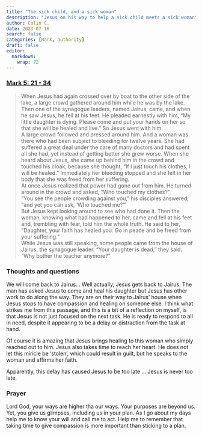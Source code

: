 ```yaml
---
title: "The sick child, and a sick woman"
description: "Jesus on his way to help a sick child meets a sick woman"
author: Colin C.
date: 2023-07-16
search: false
categories: [Mark, authority]
draft: false
editor: 
  markdown: 
    wrap: 72
---
```


### [Mark 5: 21 - 34](https://www.bible.com/bible/111/MRK.5.NIV)

> When Jesus had again crossed over by boat to the other side of the lake, a large crowd gathered around him while he was by the lake. Then one of the synagogue leaders, named Jairus, came, and when he saw Jesus, he fell at his feet. He pleaded earnestly with him, “My little daughter is dying. Please come and put your hands on her so that she will be healed and live.” So Jesus went with him.\
> A large crowd followed and pressed around him. And a woman was there who had been subject to bleeding for twelve years. She had suffered a great deal under the care of many doctors and had spent all she had, yet instead of getting better she grew worse. When she heard about Jesus, she came up behind him in the crowd and touched his cloak, because she thought, “If I just touch his clothes, I will be healed.” Immediately her bleeding stopped and she felt in her body that she was freed from her suffering.\
> At once Jesus realized that power had gone out from him. He turned around in the crowd and asked, “Who touched my clothes?”\
> “You see the people crowding against you,” his disciples answered, “and yet you can ask, ‘Who touched me?’”\
> But Jesus kept looking around to see who had done it. Then the woman, knowing what had happened to her, came and fell at his feet and, trembling with fear, told him the whole truth. He said to her, “Daughter, your faith has healed you. Go in peace and be freed from your suffering.”\
> While Jesus was still speaking, some people came from the house of Jairus, the synagogue leader. “Your daughter is dead,” they said. “Why bother the teacher anymore?”


### Thoughts and questions 

We will come back to Jairus... Well actually, Jesus gets back to Jairus.  The man has asked Jesus to come and heal his daughter but Jesus has other work to do along the way.  They are on their way to Jairus' house when Jesus stops to have compassion and healing on someone else.  I think what strikes me from this passage, and this is a bit of a reflection on myself, is that Jesus is not just focused on the next task.  He is ready to respond to all in need, despite it appearing to be a delay or distraction from the task at hand.  

Of course it is amazing that Jesus brings healing to this woman who simply reached out to him.  Jesus also takes time to reach her heart.  He does not let this miricle be 'stolen', which could result in guilt, but he speaks to the woman and affirms her faith.  

Apparently, this delay has caused Jesus to be too late ... Jesus is never too late.

### Prayer

Lord God, your ways are higher tha our ways.  Your purposes are beyond us.  Yet, you give us glimpses, including us in your plan.  As I go about my days help me to know your will and call me to act.  Help me to remember that taking time to give compassion is more important than sticking to a plan.
